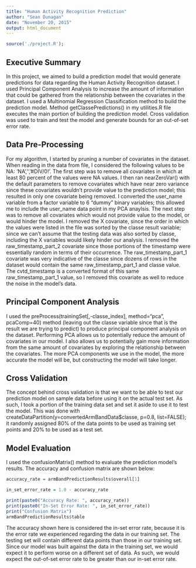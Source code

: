 ```yaml
---
title: "Human Activity Recognition Prediction"
author: "Sean Dunagan"
date: "November 20, 2015"
output: html_document
---
```

```r
source('./project.R');

```
## Executive Summary
In this project, we aimed to build a prediction model that would generate predictions for data regarding the Human Activity Recognition dataset. I used Principal Component Analysis to increase the amount of information that could be gathered from the relationship between the covariates in the dataset. I used a Multinomial Regression Classification method to build the prediction model. Method getClassePredictions() in my utilities.R file executes the main portion of building the prediction model. Cross validation was used to train and test the model and generate bounds for an out-of-set error rate. 

## Data Pre-Processing
For my algorithm, I started by pruning a number of covariates in the dataset. When reading in the data from file, I considered the following values to be NA: 'NA','','#DIV/0!'. The first step was to remove all covariates in which at least 80 percent of the values were NA values. I then ran nearZeroVar() with the default parameters to remove covariates which have near zero variance since these covariates wouldn't provide value to the prediction model; this resulted in only one covariate being removed. I converted the user_name variable from a factor variable to 6 "dummy" binary variables; this allowed me to include the user_name data point in my PCA anaylsis. The next step was to remove all covariates which would not provide value to the model, or would hinder the model. I removed the X covariate, since the order in which the values were listed in the file was sorted by the classe result variable; since we can't assume that the testing data was also sorted by classe, including the X variables would likely hinder our analysis. I removed the raw_timestamp_part_2 covariate since those portions of the timestamp were essentially random in terms of their occurrence. The raw_timestamp_part_1 covariate was very indicative of the classe since dozens of rows in the dataset would contain the same raw_timestamp_part_1 and classe value. The cvtd_timestamp is a converted format of this same raw_timestamp_part_1 value, so I removed this covariate as well to reduce the noise in the model's data. 

## Principal Component Analysis
I used the preProcess(trainingSet[,-classe_index], method="pca", pcaComp=40) method (leaving out the classe variable since that is the result we are trying to predict) to produce principal component analysis on the dataset. Performing PCA allows us to potentially reduce the amount of covariates in our model. I also allows us to potentially gain more information from the same amount of covariates by exploring the relationship between the covariates.  The more PCA components we use in the model, the more accurate the model will be, but constructing the model will take longer. 

## Cross Validation
The concept behind cross validation is that we want to be able to test our prediction model on sample data before using it on the actual test set. As such, I took a portion of the training data set and set it aside to use it to test the model. This was done with createDataPartition(y=convertedArmBandData$classe, p=0.8, list=FALSE); it randomly assigned 80% of the data points to be used as training set points and 20% to be used as a test set.

## Model Evaluation
I used the confusionMatrix() method to evaluate the prediction model's results. The accuracy and confusion matrix are shown below:

```r
accuracy_rate = armBandPredictionResults$overall[1]

in_set_error_rate = 1.0 - accuracy_rate

print(paste0("Accuracy Rate: ", accuracy_rate))
print(paste0("In-Set Error Rate: ", in_set_error_rate))
print("Confusion Matrix")
armBandPredictionResults$table
```

The accuracy shown here is considered the in-set error rate, because it is the error rate we experienced regarding the data in our training set. The testing set will contain different data points than those in our training set. Since our model was built against the data in the training set, we would expect it to perform worse on a different set of data. As such, we would expect the out-of-set error rate to be greater than our in-set error rate.
